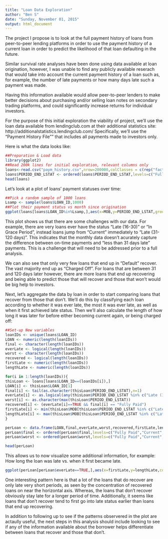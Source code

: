 ```yaml
---
title: "Loan Data Exploration"
author: "Ben S"
date: "Sunday, November 01, 2015"
output: html_document
---
```


The project I propose is to look at the full payment history of loans from peer-to-peer lending platforms in order to use the payment history of a current loan in order to predict the likelihood of that loan defaulting in the future.

Similar survival rate analyses have been done using data available at loan origination, however, I was unable to find any publicly available reserach that would take into account the current payment history of a loan such as, for example, the number of late payments or how many days late such a payment was made. 

Having this information available would allow peer-to-peer lenders to make better decisions about purchasing and/or selling loan notes on secondary trading platforms, and could significantly increase returns for individual investors.

For the purpose of this initial exploration the viability of project, we'll use the loan data available from lendingclub.com at their additional statistics site: http://additionalstatistics.lendingclub.com/ Specifically, we'll use the "Payment History File"" that includes all payments made to investors only.

Here is what the data looks like:
```r
##Preparation & Load data
library(ggplot2)
##Read 200k lines for initial exploration, relevant columns only
loans<-read.csv("paym_history.csv",nrow=200000,colClasses = c(rep("factor",4),"integer",rep("NULL",36)))
loans$PERIOD_END_LSTAT <- ordered(loans$PERIOD_END_LSTAT,levels=c("Fully Paid","Current","In Grace Period","Late (16-30 days)","Late (31-120 days)","Default","Charged Off"))
head(loans)
```

Let's look at a plot of loans' payment statuses over time:

```r
##Pick a random sample of 1000 loans
Lsamp <- sample(loans$LOAN_ID,1000)
##Plot their payment status vs month since origination
ggplot(loans[loans$LOAN_ID%in%Lsamp,],aes(x=MOB,y=PERIOD_END_LSTAT,group=LOAN_ID))+geom_line(aes(alpha=0.1),position=position_jitter(width=0, height=0.3))
```

This plot shows us that there are some challenges with our data. For example, there are very loans ever have the status "Late (16-30)" or "In Grace Period", instead loans jump from "Current" immediately to "Late (31-120 days)". This indicates that the monthly data doesn't acurately capture the difference between on-time payments and "less than 31 days late" payments. This is a challenge that will need to be addressed prior to a full analysis.

We can also see that only very few loans that end up in "Default" recover. The vast majority end up as "Charged Off". For loans that are between 31 and 120 days later however, there are more loans that end up recovering and being able to predict those that will recover and those that won't would be big help to investors. 

Next, let's aggregate the data by loan in order to start comparing loans that recover from those that don't. We'll do this by classifying each loan according to whether it was ever late, the most it was ever late, as well as when it first achieved late status. Then we'll also calculate the length of how long it was later for before either becoming current again, or being charged off: 

```r

##Set-up New variables
loanIDs <- unique(loans$LOAN_ID)
LOAN <- numeric(length(loanIDs))
final <- character(length(loanIDs))
everLate <- logical(length(loanIDs))
worst <- character(length(loanIDs))
recovered <- logical(length(loanIDs))
firstLate <- numeric(length(loanIDs))
lengthLate <- numeric(length(loanIDs))

for(i in 1:length(loanIDs)){
thisLoan <- loans[loans$LOAN_ID==(loanIDs[i]),]      
LOAN[i] <- thisLoan$LOAN_ID[1]
final[i] <- tail(as.character(thisLoan$PERIOD_END_LSTAT),n=1)
everLate[i] <- as.logical(any(thisLoan$PERIOD_END_LSTAT %in% c("Late (16-30 days)","Late (31-120 days)","Default","Charged Off")))
worst[i] <- as.character(max(thisLoan$PERIOD_END_LSTAT))
recovered[i] <- (everLate[i]==TRUE && final[i] == "Fully Paid")
firstLate[i] <- min(thisLoan$MOB[thisLoan$PERIOD_END_LSTAT %in% c("Late (16-30 days)","Late (31-120 days)","Default","Charged Off")])
lengthLate[i] <- max(thisLoan$MOB[thisLoan$PERIOD_END_LSTAT %in% c("Late (16-30 days)","Late (31-120 days)","Default","Charged Off")])-firstLate[i]
}      

perLoan <- data.frame(LOAN,final,everLate,worst,recovered,firstLate,lengthLate)
perLoan$final <- ordered(perLoan$final,levels=c("Fully Paid","Current","In Grace Period","Late (16-30 days)","Late (31-120 days)","Default","Charged Off"))
perLoan$worst <- ordered(perLoan$worst,levels=c("Fully Paid","Current","In Grace Period","Late (16-30 days)","Late (31-120 days)","Default"))

head(perLoan)

```

This allows us to now visualize some additional information, for example: How long the loan was late vs. when it first became late.

```r
ggplot(perLoan[perLoan$everLate==TRUE,],aes(x=firstLate,y=lengthLate,color=recovered))+geom_jitter()
```

One interesting pattern here is that a lot of the loans that do recover are only late very short periods, as seen by the concentration of recovered loans on near the horizontal axis. Whereas, the loans that don't recover obviously stay late for a longer period of time. Additionally, it seems like loans that don't recover tend to first go into late status earlier than loans that end up recovering.  

In addition to following up to see if the patterns observered in the plot are actaully useful, the next steps in this analysis should include looking to see if any of the information available about the borrower helps differentiate between loans that recover and those that don't.